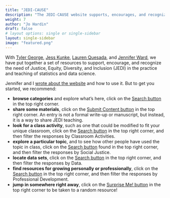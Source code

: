 ```yaml
---
title: "JEDI-CAUSE"
description: "The JEDI-CAUSE website supports, encourages, and recognizes the need of Justice, Equity, Diversity, and Inclusion (JEDI) in the practice and teaching of statistics and data science.  Because each person is a complex intersection of identities, such as mother, student, black, disabled, gender-queer, this website offers resources for you, to learn about and/or teach with a JEDI infused curriculum."
weight: 7
author: "Jo Hardin"
draft: false
# layout options: single or single-sidebar
layout: single-sidebar
image: "featured.png"
---
```


With <a href = "https://stats-tgeorge.github.io/personal_website/about.html" target = "_blank">Tyler George</a>, <a href = "https://www.linkedin.com/in/jessicakunke/" tareget = "_blank">Jess Kunke</a>, <a href = "https://www.linkedin.com/in/lauren-quesada-5604781b5/" target = "_blank">Lauren Quesada</a>, and <a href = "https://www.linkedin.com/in/jennifer-ward-b8600634/" target = "_blank">Jennifer Ward</a>, we have put together a set of resources to support, encourage, and recognize the need of Justice, Equity, Diversity, and Inclusion (JEDI) in the practice and teaching of statistics and data science. 

Jennifer and I <a href = "https://indd.adobe.com/view/a4cf53fa-1384-4edf-b543-da212de8de35" target = "_blank">wrote about the website</a> and how to use it. But to get you started, we recommend:

* **browse categories** and explore what's here, click on the <a href = "https://causeweb.org/jedi/search" target = "_blank">Search button</a> in the top right corner.
* **share some materials**, click on the <a href = "https://causeweb.org/jedi/form/submit-content" target = "_blank">Submit Content button</a> in the top right corner.  An entry is not a formal write-up or manuscript, but instead, it is a way to share JEDI teaching.
* **look for a class activity**, such as one that could be modified to fit your unique classroom, click on the <a href = "https://causeweb.org/jedi/search" target = "_blank">Search button</a> in the top right corner, and then filter the responses by Classroom Activities.
* **explore a particular topic**, and to see how other people have used the topic in class, click on the <a href = "https://causeweb.org/jedi/search" target = "_blank">Search button</a> found in the top right corner, and then filter the responses by Social Justice.
* **locate data sets**, click on the <a href = "https://causeweb.org/jedi/search" target = "_blank">Search button</a> in the top right corner, and then filter the responses by Data.
* **find resources for growing personally or professionally**, click on the <a href = "https://causeweb.org/jedi/search" target = "_blank">Search button</a> in the top right corner, and then filter the responses by Professional Development.
* **jump in somewhere right away**, click on the <a href = "https://www.causeweb.org/jedi/surprise-me" target = "_blank">Surprise Me! button</a> in the top right corner to be taken to a random resource!
 